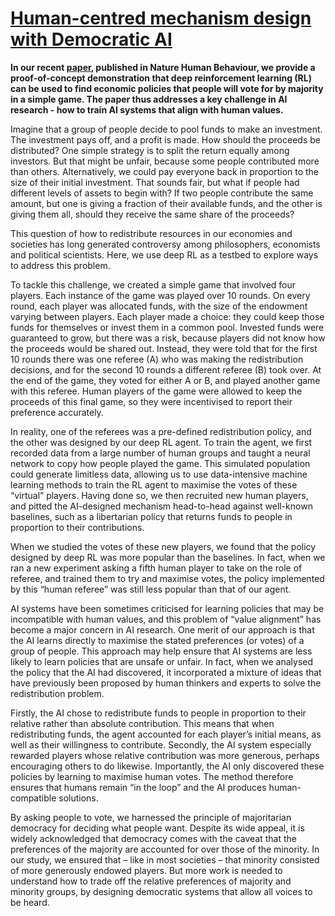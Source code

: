 # [Human-centred mechanism design with Democratic AI](https://www.deepmind.com/blog/human-centred-mechanism-design-with-democratic-ai)

**In our recent [paper](https://www.nature.com/articles/s41562-022-01383-x), published in Nature Human Behaviour, we provide a proof-of-concept demonstration that deep reinforcement learning (RL) can be used to find economic policies that people will vote for by majority in a simple game. The paper thus addresses a key challenge in AI research - how to train AI systems that align with human values.**

Imagine that a group of people decide to pool funds to make an investment. The investment pays off, and a profit is made. How should the proceeds be distributed? One simple strategy is to split the return equally among investors. But that might be unfair, because some people contributed more than others. Alternatively, we could pay everyone back in proportion to the size of their initial investment. That sounds fair, but what if people had different levels of assets to begin with? If two people contribute the same amount, but one is giving a fraction of their available funds, and the other is giving them all, should they receive the same share of the proceeds?

This question of how to redistribute resources in our economies and societies has long generated controversy among philosophers, economists and political scientists. Here, we use deep RL as a testbed to explore ways to address this problem.

To tackle this challenge, we created a simple game that involved four players. Each instance of the game was played over 10 rounds. On every round, each player was allocated funds, with the size of the endowment varying between players. Each player made a choice: they could keep those funds for themselves or invest them in a common pool. Invested funds were guaranteed to grow, but there was a risk, because players did not know how the proceeds would be shared out. Instead, they were told that for the first 10 rounds there was one referee (A) who was making the redistribution decisions, and for the second 10 rounds a different referee (B) took over. At the end of the game, they voted for either A or B, and played another game with this referee. Human players of the game were allowed to keep the proceeds of this final game, so they were incentivised to report their preference accurately.

In reality, one of the referees was a pre-defined redistribution policy, and the other was designed by our deep RL agent. To train the agent, we first recorded data from a large number of human groups and taught a neural network to copy how people played the game. This simulated population could generate limitless data, allowing us to use data-intensive machine learning methods to train the RL agent to maximise the votes of these “virtual” players. Having done so, we then recruited new human players, and pitted the AI-designed mechanism head-to-head against well-known baselines, such as a libertarian policy that returns funds to people in proportion to their contributions.

When we studied the votes of these new players, we found that the policy designed by deep RL was more popular than the baselines. In fact, when we ran a new experiment asking a fifth human player to take on the role of referee, and trained them to try and maximise votes, the policy implemented by this “human referee” was still less popular than that of our agent.

AI systems have been sometimes criticised for learning policies that may be incompatible with human values, and this problem of “value alignment” has become a major concern in AI research. One merit of our approach is that the AI learns directly to maximise the stated preferences (or votes) of a group of people. This approach may help ensure that AI systems are less likely to learn policies that are unsafe or unfair. In fact, when we analysed the policy that the AI had discovered, it incorporated a mixture of ideas that have previously been proposed by human thinkers and experts to solve the redistribution problem.

Firstly, the AI chose to redistribute funds to people in proportion to their relative rather than absolute contribution. This means that when redistributing funds, the agent accounted for each player’s initial means, as well as their willingness to contribute. Secondly, the AI system especially rewarded players whose relative contribution was more generous, perhaps encouraging others to do likewise. Importantly, the AI only discovered these policies by learning to maximise human votes. The method therefore ensures that humans remain “in the loop” and the AI produces human-compatible solutions.  

By asking people to vote, we harnessed the principle of majoritarian democracy for deciding what people want. Despite its wide appeal, it is widely acknowledged that democracy comes with the caveat that the preferences of the majority are accounted for over those of the minority. In our study, we ensured that – like in most societies – that minority consisted of more generously endowed players. But more work is needed to understand how to trade off the relative preferences of majority and minority groups, by designing democratic systems that allow all voices to be heard.